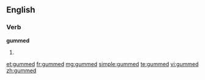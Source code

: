 ==English==

===Verb===
'''gummed'''

# {{past of|gum}}

[[et:gummed]]
[[fr:gummed]]
[[mg:gummed]]
[[simple:gummed]]
[[te:gummed]]
[[vi:gummed]]
[[zh:gummed]]